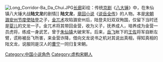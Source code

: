{{unreferenced|time=2013-12-20T10:29:14+00:00}}
{{Otheruses|subject=[[章回小说|章回小说]]《[[说岳全传|说岳全传]]》的人物|other=中国方程式赛车手|陆文龙（中国方程式赛车手）}}
[[File:Long_Corridor-Ba_Da_Chui.JPG|thumb]][[长廊|长廊]]彩绘：传统[[京剧|京剧]]《[[八大锤|八大锤]]》中，在朱仙镇八大锤大战'''陆文龙'''的剧情]]
'''陆文龙'''，[[章回小说|章回小说]]《[[说岳全传|说岳全传]]》的人物。本是[[宋朝|宋朝]][[潞安州|潞安州]][[节度使|节度使]][[陆登|陆登]]之子，[[金兀术|金兀术]]攻陷潞安州后，陆登夫妇双双殉国，仅留下当时还是[[婴儿|婴儿]]的文龙一子。金兀术将其带回金营，收为义子，抚养成人，培养成为金营一员虎将，练成一身武艺，曾于[[朱仙镇|朱仙镇]]大破宋军。后来，[[岳飞|岳飞]]帐下的[[王佐|王佐]]将军自断左臂，谎称被岳飞所害，来金营诈降，借向文龙说书之机对其说出真相，得知真相的陆文龙，说服同是汉人的[[曹宁|曹宁]]一同归复宋朝。

[[Category:中国小说角色|Category:中国小说角色]]
[[Category:虚构宋朝人|Category:虚构宋朝人]]